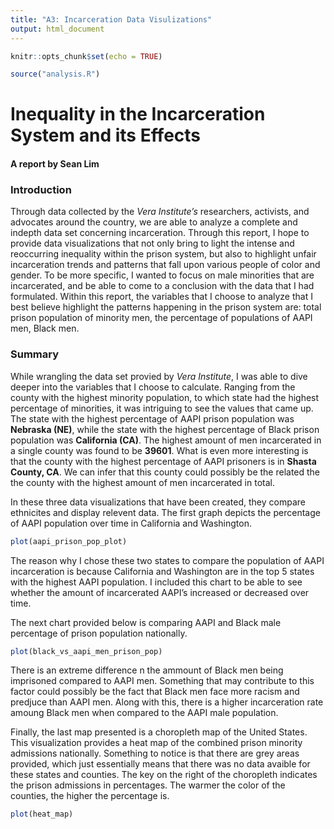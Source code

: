```yaml
---
title: "A3: Incarceration Data Visulizations"
output: html_document
---
```


```r
knitr::opts_chunk$set(echo = TRUE)
```

```r
source("analysis.R")
```
# Inequality in the Incarceration System and its Effects
#### A report by Sean Lim


### Introduction
  Through data collected by the *Vera Institute's* researchers, activists, and advocates around the country, we are able to analyze a complete and indepth data set concerning incarceration. Through this report, I hope to provide data visualizations that not only bring to light the intense and reoccurring inequality within the prison system, but also to highlight unfair incarceration trends and patterns that fall upon various people of color and gender. To be more specific, I wanted to focus on male minorities that are incarcerated, and be able to come to a conclusion with the data that I had formulated. Within this report, the variables that I choose to analyze that I best believe highlight the patterns happening in the prison system are: total prison population of minority men, the percentage of populations of AAPI men, Black men. 
  
### Summary 
  While wrangling the data set provied by *Vera Institute*, I was able to dive deeper into the variables that I choose to calculate. Ranging from the county with the highest minority population, to which state had the highest percentage of minorities, it was intriguing to see the values that came up. The state with the highest percentage of AAPI prison population was **Nebraska (NE)**, while the state with the highest percentage of Black prison population was **California (CA)**. The highest amount of men incarcerated in a single county was found to be **39601**. What is even more interesting is that the county with the highest percentage of AAPI prisoners is in **Shasta County, CA**. We can infer that this county could possibly be the related the the county with the highest amount of men incarcerated in total. 
  
  In these three data visualizations that have been created, they compare ethnicites and display relevent data. The first graph depicts the percentage of AAPI population over time in California and Washington.
  
```r
plot(aapi_prison_pop_plot)
```

  The reason why I chose these two states to compare the population of AAPI incarceration is because California and Washington are in the top 5 states with the highest AAPI population. I included this chart to be able to see whether the amount of incarcerated AAPI's increased or decreased over time. 
  
  The next chart provided below is comparing AAPI and Black male percentage of prison population nationally. 
  
```r
plot(black_vs_aapi_men_prison_pop)
```
There is an extreme difference n the ammount of Black men being imprisoned compared to AAPI men. Something that may contribute to this factor could possibly be the fact that Black men face more racism and predjuce than AAPI men. Along with this, there is a higher incarceration rate amoung Black men when compared to the AAPI male population. 

Finally, the last map presented is a choropleth map of the United States. This visualization provides a heat map of the combined prison minority admissions nationally. Something to notice is that there are grey areas provided, which just essentially means that there was no data avaible for these states and counties. The key on the right of the choropleth indicates the prison admissions in percentages. The warmer the color of the counties, the higher the percentage is.

```r
plot(heat_map)
```